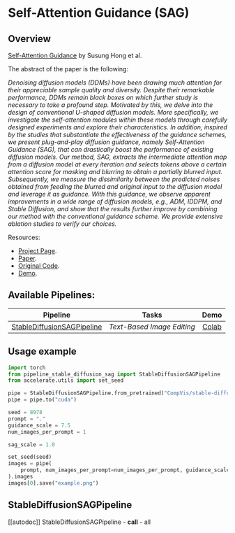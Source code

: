 <!--Copyright 2023 The HuggingFace Team. All rights reserved.

Licensed under the Apache License, Version 2.0 (the "License"); you may not use this file except in compliance with
the License. You may obtain a copy of the License at

http://www.apache.org/licenses/LICENSE-2.0

Unless required by applicable law or agreed to in writing, software distributed under the License is distributed on
an "AS IS" BASIS, WITHOUT WARRANTIES OR CONDITIONS OF ANY KIND, either express or implied. See the License for the
specific language governing permissions and limitations under the License.
-->

# Self-Attention Guidance (SAG)

## Overview

[Self-Attention Guidance](https://arxiv.org/abs/2210.00939) by Susung Hong et al.

The abstract of the paper is the following:

*Denoising diffusion models (DDMs) have been drawing much attention for their appreciable sample quality and diversity. Despite their remarkable performance, DDMs remain black boxes on which further study is necessary to take a profound step. Motivated by this, we delve into the design of conventional U-shaped diffusion models. More specifically, we investigate the self-attention modules within these models through carefully designed experiments and explore their characteristics. In addition, inspired by the studies that substantiate the effectiveness of the guidance schemes, we present plug-and-play diffusion guidance, namely Self-Attention Guidance (SAG), that can drastically boost the performance of existing diffusion models. Our method, SAG, extracts the intermediate attention map from a diffusion model at every iteration and selects tokens above a certain attention score for masking and blurring to obtain a partially blurred input. Subsequently, we measure the dissimilarity between the predicted noises obtained from feeding the blurred and original input to the diffusion model and leverage it as guidance. With this guidance, we observe apparent improvements in a wide range of diffusion models, e.g., ADM, IDDPM, and Stable Diffusion, and show that the results further improve by combining our method with the conventional guidance scheme. We provide extensive ablation studies to verify our choices.*

Resources:

* [Project Page](https://ku-cvlab.github.io/Self-Attention-Guidance).
* [Paper](https://arxiv.org/abs/2210.00939).
* [Original Code](https://github.com/KU-CVLAB/Self-Attention-Guidance).
* [Demo](https://colab.research.google.com/github/SusungHong/Self-Attention-Guidance/blob/main/SAG_Stable.ipynb).


## Available Pipelines:

| Pipeline | Tasks | Demo
|---|---|:---:|
| [StableDiffusionSAGPipeline](https://github.com/huggingface/diffusers/blob/main/src/diffusers/pipelines/stable_diffusion/pipeline_stable_diffusion_sag.py) | *Text-Based Image Editing* | [Colab](https://colab.research.google.com/github/SusungHong/Self-Attention-Guidance/blob/main/SAG_Stable.ipynb) |

## Usage example

```python
import torch
from pipeline_stable_diffusion_sag import StableDiffusionSAGPipeline
from accelerate.utils import set_seed

pipe = StableDiffusionSAGPipeline.from_pretrained("CompVis/stable-diffusion-v1-4", torch_dtype=torch.float16)
pipe = pipe.to("cuda")

seed = 8978
prompt = "."
guidance_scale = 7.5
num_images_per_prompt = 1

sag_scale = 1.0

set_seed(seed)
images = pipe(
    prompt, num_images_per_prompt=num_images_per_prompt, guidance_scale=guidance_scale, sag_scale=sag_scale
).images
images[0].save("example.png")
```

## StableDiffusionSAGPipeline
[[autodoc]] StableDiffusionSAGPipeline
	- __call__
	- all

